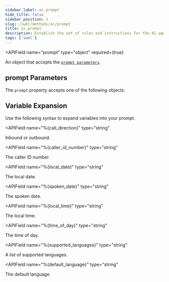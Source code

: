 ```yaml
---
sidebar_label: ai.prompt
hide_title: false
sidebar_position: 1
slug: /swml/methods/ai/prompt
title: ai.prompt
description: Establish the set of rules and instructions for the AI agent through a prompt.
tags: ['swml']
---
```






[contexts]: /swml/methods/ai/prompt/contexts
[pom]: /swml/methods/ai/prompt/pom
[prompt-parameters]: #prompt-parameters

<APIField
  name="prompt"
  type="object"
  required={true}
>
  An object that accepts the [`prompt parameters`][prompt-parameters].
</APIField>


## **prompt Parameters**

The `prompt` property accepts one of the following objects:

<Tabs>
    <TabItem value="regular-prompt" label="Regular Prompt">
        <RegularPrompt />
        <SharedPromptParams />
    </TabItem>
    <TabItem value="pom-prompts" label="POM Prompts">
        <PomPrompts />
        <SharedPromptParams />
    </TabItem>
</Tabs>

## **Variable Expansion**

Use the following syntax to expand variables into your prompt.

<APIField
  name="%{call_direction}"
  type="string"
>
  Inbound or outbound.
</APIField>

<APIField
  name="%{caller_id_number}"
  type="string"
>
  The caller ID number.
</APIField>

<APIField
  name="%{local_date}"
  type="string"
>
  The local date.
</APIField>

<APIField
  name="%{spoken_date}"
  type="string"
>
  The spoken date.
</APIField>

<APIField
  name="%{local_time}"
  type="string"
>
  The local time.
</APIField>

<APIField
  name="%{time_of_day}"
  type="string"
>
  The time of day.
</APIField>

<APIField
  name="%{supported_languages}"
  type="string"
>
  A list of supported languages.
</APIField>

<APIField
  name="%{default_language}"
  type="string"
>
  The default language.
</APIField>

